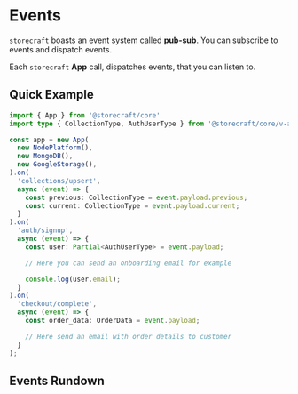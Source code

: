# Events

`storecraft` boasts an event system called **pub-sub**. You can subscribe to
events and dispatch events.

Each `storecraft` **App** call, dispatches events, that you can listen to.

## Quick Example

```ts
import { App } from '@storecraft/core'
import type { CollectionType, AuthUserType } from '@storecraft/core/v-api'

const app = new App(
  new NodePlatform(),
  new MongoDB(),
  new GoogleStorage(),
).on(
  'collections/upsert',
  async (event) => {
    const previous: CollectionType = event.payload.previous;
    const current: CollectionType = event.payload.current;
  }
).on(
  'auth/signup',
  async (event) => {
    const user: Partial<AuthUserType> = event.payload;

    // Here you can send an onboarding email for example

    console.log(user.email);
  }
).on(
  'checkout/complete',
  async (event) => {
    const order_data: OrderData = event.payload;

    // Here send an email with order details to customer
  }
);

```

## Events Rundown

<EventsTable />